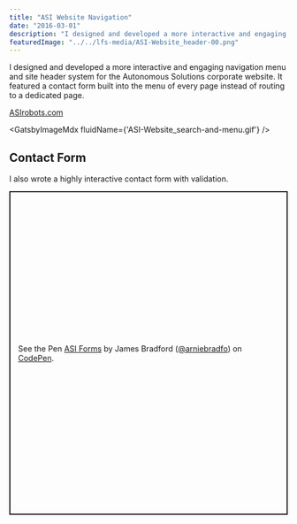 ```yaml
---
title: "ASI Website Navigation"
date: "2016-03-01"
description: "I designed and developed a more interactive and engaging navigation menu and site header system for the Autonomous Solutions corporate website. It featured a contact form built into the menu of every page instead of routing to a dedicated page. "
featuredImage: "../../lfs-media/ASI-Website_header-00.png"
---
```



I designed and developed a more interactive and engaging navigation menu and site header system for the Autonomous Solutions corporate website. It featured a contact form built into the menu of every page instead of routing to a dedicated page.

[ASIrobots.com](https://asirobots.com)

<GatsbyImageMdx fluidName={'ASI-Website_search-and-menu.gif'} />

## Contact Form

I also wrote a highly interactive contact form with validation.

<p 
    class="codepen" 
    data-height="585" 
    data-theme-id="light" 
    data-default-tab="result" 
    data-user="arniebradfo" 
    data-slug-hash="WJBbwy" 
    style="height: 585px; box-sizing: border-box; display: flex; align-items: center; justify-content: center; border: 2px solid; margin: 1em 0; padding: 1em;" 
    data-pen-title="ASI Forms"
    >
    <span>See the Pen <a href="https://codepen.io/arniebradfo/pen/WJBbwy">
    ASI Forms</a> by James Bradford (<a href="https://codepen.io/arniebradfo">@arniebradfo</a>)
    on <a href="https://codepen.io">CodePen</a>.</span>
</p>
<script async src="https://static.codepen.io/assets/embed/ei.js"></script>
